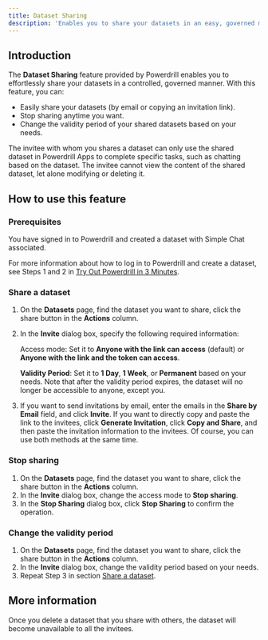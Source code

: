 ```yaml
---
title: Dataset Sharing
description: 'Enables you to share your datasets in an easy, governed manner'
---
```


## Introduction

The **Dataset Sharing** feature provided by Powerdrill enables you to effortlessly share your datasets in a controlled, governed manner. With this feature, you can:

* Easily share your datasets (by email or copying an invitation link).
* Stop sharing anytime you want.
* Change the validity period of your shared datasets based on your needs.

The invitee with whom you shares a dataset can only use the shared dataset in Powerdrill Apps to complete specific tasks, such as chatting based on the dataset. The invitee cannot view the content of the shared dataset, let alone modifying or deleting it.

## How to use this feature

### Prerequisites

You have signed in to Powerdrill and created a dataset with Simple Chat associated. 

For more information about how to log in to Powerdrill and create a dataset, see Steps 1 and 2 in [Try Out Powerdrill in 3 Minutes](/quick-start).

### Share a dataset

1. On the **Datasets** page, find the dataset you want to share, click the share button in the **Actions** column.
2. In the **Invite** dialog box, specify the following required information:

    Access mode: Set it to **Anyone with the link can access** (default) or **Anyone with the link and the token can access**. 

    **Validity Period**: Set it to **1 Day**, **1 Week**, or **Permanent** based on your needs. Note that after the validity period expires, the dataset will no longer be accessible to anyone, except you.

3. If you want to send invitations by email, enter the emails in the **Share by Email** field, and click **Invite**. If you want to directly copy and paste the link to the invitees, click **Generate Invitation**, click **Copy and Share**, and then paste the invitation information to the invitees. Of course, you can use both methods at the same time.

### Stop sharing

1. On the **Datasets** page, find the dataset you want to share, click the share button in the **Actions** column.
2. In the **Invite** dialog box, change the access mode to **Stop sharing**.
3. In the **Stop Sharing** dialog box, click **Stop Sharing** to confirm the operation.

### Change the validity period

1. On the **Datasets** page, find the dataset you want to share, click the share button in the **Actions** column.
2. In the **Invite** dialog box, change the validity period based on your needs.
3. Repeat Step 3 in section [Share a dataset](#share-a-dataset).


## More information

Once you delete a dataset that you share with others, the dataset will become unavailable to all the invitees.